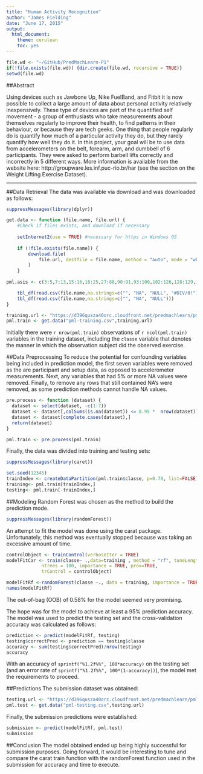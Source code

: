 ```yaml
---
title: "Human Activity Recognition"
author: "James Fielding"
date: "June 17, 2015"
output: 
  html_document: 
    theme: cerulean
    toc: yes
---
```


```r

file.wd <- "~/GitHub/PredMachLearn-P1"
if(!file.exists(file.wd)) {dir.create(file.wd, recursive = TRUE)}
setwd(file.wd)
```

##Abstract

Using devices such as Jawbone Up, Nike FuelBand, and Fitbit it is now possible to collect a large amount of data about personal activity relatively inexpensively. These type of devices are part of the quantified self movement - a group of enthusiasts who take measurements about themselves regularly to improve their health, to find patterns in their behaviour, or because they are tech geeks. One thing that people regularly do is quantify how much of a particular activity they do, but they rarely quantify how well they do it. In this project, your goal will be to use data from accelerometers on the belt, forearm, arm, and dumbbell of 6 participants. They were asked to perform barbell lifts correctly and incorrectly in 5 different ways. More information is available from the website here: http://groupware.les.inf.puc-rio.br/har (see the section on the Weight Lifting Exercise Dataset). 

---

##Data Retrieval
The data was available via download and was downloaded as follows:
```r
suppressMessages(library(dplyr))

get.data <- function (file.name, file.url) {
    #Check if files exists, and download if necessary
    
    setInternet2(use = TRUE) #necessary for https in Windows OS
    
    if (!file.exists(file.name)) {
        download.file(
            file.url, destfile = file.name, method = "auto", mode = "wb"
        )
    }
    
pml.asis <- c(3:5,7:13,15:16,18:25,27:88,90:91,93:100,102:126,128:129,131:138,140:159)

    tbl_df(read.csv(file.name,na.strings=c("", "NA", "NULL", "#DIV/0!"), as.is = pml.asis))
    tbl_df(read.csv(file.name,na.strings=c("", "NA", "NULL")))
}

training.url <- "https://d396qusza40orc.cloudfront.net/predmachlearn/pml-training.csv"
pml.train <- get.data("pml-training.csv",training.url)

```

Initially there were `r nrow(pml.train)` observations of `r ncol(pml.train)` variables in the training dataset, including the `classe` variable that denotes the manner in which the observation subject did the observed exercise.

##Data Preprocessing
To reduce the potential for confounding variables being included in prediction model, the first seven variables were removed as the are participant and setup data, as opposed to accelerometer measurements. Next, any variables that had 5% or more NA values were removed. Finally, to remove any rows that still contained NA's were removed, as some prediction methods cannot handle NA values.
```r
pre.process <- function (dataset) {
  dataset <- select(dataset, -c(1:7))
  dataset <- dataset[,colSums(is.na(dataset)) <= 0.95 *  nrow(dataset)]
  dataset <- dataset[complete.cases(dataset),]
  return(dataset)
}

pml.train <- pre.process(pml.train)

```

Finally, the data was divided into training and testing sets:
```r
suppressMessages(library(caret))

set.seed(12345)     
trainIndex <- createDataPartition(pml.train$classe, p=0.70, list=FALSE)
training<- pml.train[trainIndex,]
testing<- pml.train[-trainIndex,]
```

##Modeling
Random Forest was chosen as the method to build the prediction mode.
```r
suppressMessages(library(randomForest))
```
An attempt to fit the model was done using the carat package. Unfortunately, this method was eventually stopped because was taking an excessive amount of time.
```r

controlObject <- trainControl(verboseIter = TRUE)
modelFitCar <- train(classe~ .,data=training , method = "rf", tuneLength = 10,
             ntrees = 100, importance = TRUE, prox=TRUE,
             trControl = controlObject)
```

```r
modelFitRf <-randomForest(classe ~., data = training, importance = TRUE)
names(modelFitRf)
```
The out-of-bag (OOB) of 0.58% for the model seemed very promising.

The hope was for the model to achieve at least a 95% prediction accuracy. The model was used to predict the testing set and the cross-validation accuracy was calculated as follows:
```r
prediction <- predict(modelFitRf, testing)
testing$correctPred <- prediction == testing$classe
accuracy <- sum(testing$correctPred)/nrow(testing)
accuracy
```
With an accuracy of `sprintf("%1.2f%%", 100*accuracy)` on the testing set (and an error rate of `sprintf("%1.2f%%", 100*(1-accuracy))`), the model met the requirements to proceed.

##Predictions
The submission dataset was obtained:
```r
testing.url <- "https://d396qusza40orc.cloudfront.net/predmachlearn/pml-testing.csv"
pml.test <- get.data("pml-testing.csv",testing.url)
```

Finally, the submission predictions were established:
```r
submission <- predict(modelFitRf, pml.test)
submission
```

##Conclusion
The model obtained ended up being highly successful for submission purposes. Going forward, it would be interesting to tune and compare the carat train function with the randomForest function used in the submission for accuracy and time to execute.